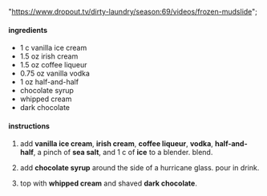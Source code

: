   "https://www.dropout.tv/dirty-laundry/season:69/videos/frozen-mudslide";

#### ingredients

- 1 c vanilla ice cream
- 1.5 oz irish cream
- 1.5 oz coffee liqueur
- 0.75 oz vanilla vodka
- 1 oz half-and-half
- chocolate syrup
- whipped cream
- dark chocolate

#### instructions

1. add **vanilla ice cream**, **irish cream**, **coffee liqueur**, **vodka**, **half-and-half**, a pinch of **sea salt**, and 1 c of **ice** to a blender. blend.

1. add **chocolate syrup** around the side of a hurricane glass. pour in drink.

1. top with **whipped cream** and shaved **dark chocolate**.
